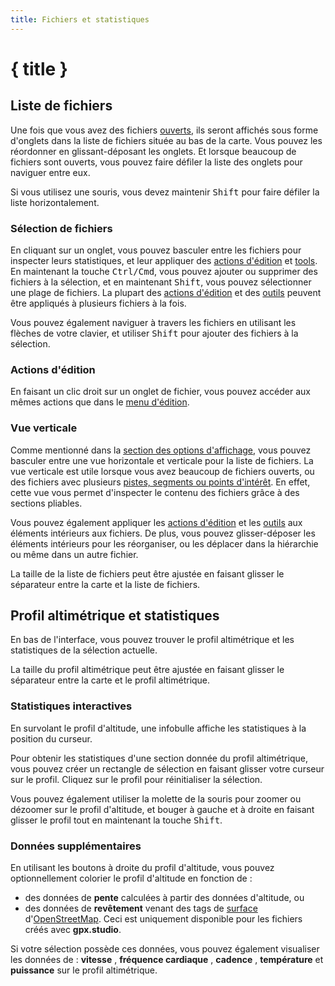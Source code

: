 ```yaml
---
title: Fichiers et statistiques
---
```


<script>
</script>

# { title }

## Liste de fichiers

Une fois que vous avez des fichiers [ouverts](./menu/fichier), ils seront affichés sous forme d'onglets dans la liste de fichiers située au bas de la carte.
Vous pouvez les réordonner en glissant-déposant les onglets.
Et lorsque beaucoup de fichiers sont ouverts, vous pouvez faire défiler la liste des onglets pour naviguer entre eux.

<DocsNote>

Si vous utilisez une souris, vous devez maintenir <kbd>Shift</kbd> pour faire défiler la liste horizontalement.

</DocsNote>

### Sélection de fichiers

En cliquant sur un onglet, vous pouvez basculer entre les fichiers pour inspecter leurs statistiques, et leur appliquer des [actions d'édition](./menu/edit) et [tools](./toolbar/).
En maintenant la touche <kbd>Ctrl/Cmd</kbd>, vous pouvez ajouter ou supprimer des fichiers à la sélection, et en maintenant <kbd>Shift</kbd>, vous pouvez sélectionner une plage de fichiers.
La plupart des [actions d'édition](./menu/edit) et des [outils](./toolbar/) peuvent être appliqués à plusieurs fichiers à la fois.

<DocsNote>

Vous pouvez également naviguer à travers les fichiers en utilisant les flèches de votre clavier, et utiliser <kbd>Shift</kbd> pour ajouter des fichiers à la sélection.

</DocsNote>

### Actions d'édition

En faisant un clic droit sur un onglet de fichier, vous pouvez accéder aux mêmes actions que dans le [menu d'édition](./menu/edit).

### Vue verticale

Comme mentionné dans la [section des options d'affichage](./menu/view), vous pouvez basculer entre une vue horizontale et verticale pour la liste de fichiers.
La vue verticale est utile lorsque vous avez beaucoup de fichiers ouverts, ou des fichiers avec plusieurs [pistes, segments ou points d'intérêt](./gpx).
En effet, cette vue vous permet d'inspecter le contenu des fichiers grâce à des sections pliables.

Vous pouvez également appliquer les [actions d'édition](./menu/edit) et les [outils](./toolbar/) aux éléments intérieurs aux fichiers.
De plus, vous pouvez glisser-déposer les éléments intérieurs pour les réorganiser, ou les déplacer dans la hiérarchie ou même dans un autre fichier.

<DocsNote>

La taille de la liste de fichiers peut être ajustée en faisant glisser le séparateur entre la carte et la liste de fichiers.

</DocsNote>

## Profil altimétrique et statistiques

En bas de l'interface, vous pouvez trouver le profil altimétrique et les statistiques de la sélection actuelle.

<DocsNote>

La taille du profil altimétrique peut être ajustée en faisant glisser le séparateur entre la carte et le profil altimétrique.

</DocsNote>

### Statistiques interactives

En survolant le profil d'altitude, une infobulle affiche les statistiques à la position du curseur.

Pour obtenir les statistiques d'une section donnée du profil altimétrique, vous pouvez créer un rectangle de sélection en faisant glisser votre curseur sur le profil.
Cliquez sur le profil pour réinitialiser la sélection.

Vous pouvez également utiliser la molette de la souris pour zoomer ou dézoomer sur le profil d'altitude, et bouger à gauche et à droite en faisant glisser le profil tout en maintenant la touche <kbd>Shift</kbd>.

### Données supplémentaires

En utilisant les boutons à droite du profil d'altitude, vous pouvez optionnellement colorier le profil d'altitude en fonction de :

- des données de **pente** <TriangleRight size="16" class="inline-block" style="margin-bottom: 2px" /> calculées à partir des données d'altitude, ou
- des données de **revêtement** <BrickWall size="16" class="inline-block" style="margin-bottom: 2px" /> venant des tags de <a href="https://wiki.openstreetmap.org/wiki/Key:surface" target="_blank">surface</a> d'<a href="https://www.openstreetmap.org/" target="_blank">OpenStreetMap</a>.
  Ceci est uniquement disponible pour les fichiers créés avec **gpx.studio**.

Si votre sélection possède ces données, vous pouvez également visualiser les données de : **vitesse** <Zap size="16" class="inline-block" style="margin-bottom: 2px" />, **fréquence cardiaque** <HeartPulse size="16" class="inline-block" style="margin-bottom: 2px" />, **cadence** <Orbit size="16" class="inline-block" style="margin-bottom: 2px" />, **température** <Thermometer size="16" class="inline-block" style="margin-bottom: 2px" /> et **puissance** <SquareActivity size="16" class="inline-block" style="margin-bottom: 2px" /> sur le profil altimétrique.
